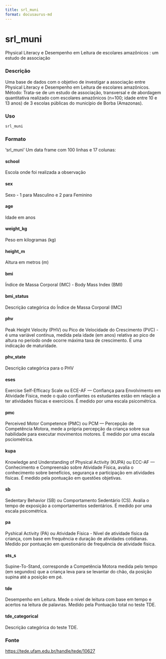 ```yaml
---
title: srl_muni
format: docusaurus-md
---
```





# srl_muni

Physical Literacy e Desempenho em Leitura de escolares amazônicos : um
estudo de associação

### Descrição

Uma base de dados com o objetivo de investigar a associação entre
Physical Literacy e Desempenho em Leitura de escolares amazônicos.
Método: Trata-se de um estudo de associação, transversal e de abordagem
quantitativa realizado com escolares amazônicos (n=100; idade entre 10 e
13 anos) de 3 escolas públicas do município de Borba (Amazonas).

### Uso

```r
srl_muni
```

### Formato

‘srl_muni’ Um data frame com 100 linhas e 17 colunas:

#### school

Escola onde foi realizada a observação

#### sex

Sexo - 1 para Masculino e 2 para Feminino

#### age

Idade em anos

#### weight_kg

Peso em kilogramas (kg)

#### height_m

Altura em metros (m)

#### bmi

Índice de Massa Corporal (IMC) - Body Mass Index (BMI)

#### bmi_status

Descrição categórica do Índice de Massa Corporal (IMC)

#### phv

Peak Height Velocity (PHV) ou Pico de Velocidade do Crescimento (PVC) -
é uma variável contínua, medida pela idade (em anos) relativa ao pico de
altura no período onde ocorre máxima taxa de crescimento. É uma
indicação de maturidade.

#### phv_state

Descrição categórica para o PHV

#### eses

Exercise Self-Efficacy Scale ou ECE-AF — Confiança para Envolvimento em
Atividade Física, mede o quão confiantes os estudantes estão em relação
a ter atividades físicas e exercícios. É medido por uma escala
psicométrica.

#### pmc

Perceived Motor Competence (PMC) ou PCM — Percepção de Competência
Motora, mede a própria percepção da criança sobre sua habilidade para
executar movimentos motores. É medido por uma escala psciométrica.

#### kupa

Knowledge and Understanding of Physical Activity (KUPA) ou ECC-AF —
Conhecimento e Compreensão sobre Atividade Física, avalia o conhecimento
sobre benefícios, segurança e participação em atividades físicas. É
medido pela pontuação em questões objetivas.

#### sb

Sedentary Behavior (SB) ou Comportamento Sedentário (CS). Avalia o tempo
de exposição a comportamentos sedentários. É medido por uma escala
psicométrica.

#### pa

Pyshical Activity (PA) ou Atividade Física - Nível de atividade física
da criança, com base em frequência e duração de atividades cotidianas.
Medido por pontuação em questionário de frequência de atividade física.

#### sts_s

Supine-To-Stand, corresponde a Competência Motora medida pelo tempo (em
segundos) que a criança leva para se levantar do chão, da posição supina
até a posição em pé.

#### tde

Desempenho em Leitura. Mede o nível de leitura com base em tempo e
acertos na leitura de palavras. Medido pela Pontuação total no teste
TDE.

#### tde_categorical

Descrição categórica do teste TDE.

### Fonte

https://tede.ufam.edu.br/handle/tede/10627
